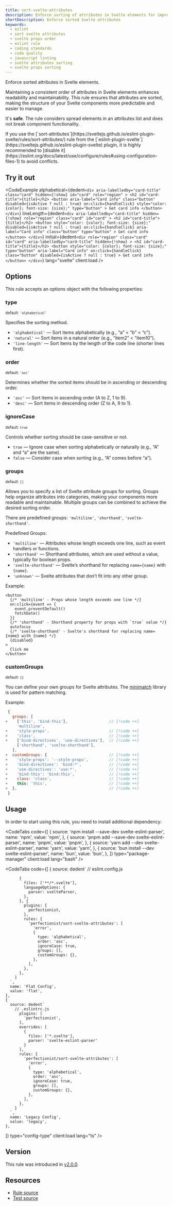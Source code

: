 ```yaml
---
title: sort-svelte-attributes
description: Enforce sorting of attributes in Svelte elements for improved readability and maintainability. Use this ESLint rule to keep your Svelte components clean and organized
shortDescription: Enforce sorted Svelte attributes
keywords:
  - eslint
  - sort svelte attributes
  - svelte props order
  - eslint rule
  - coding standards
  - code quality
  - javascript linting
  - svelte attributes sorting
  - svelte props sorting
---
```



Enforce sorted attributes in Svelte elements.

Maintaining a consistent order of attributes in Svelte elements enhances readability and maintainability. This rule ensures that attributes are sorted, making the structure of your Svelte components more predictable and easier to manage.

It's **safe**. The rule considers spread elements in an attributes list and does not break component functionality.

<Important>
If you use the [`sort-attributes`](https://sveltejs.github.io/eslint-plugin-svelte/rules/sort-attributes/) rule from the [`eslint-plugin-svelte`](https://sveltejs.github.io/eslint-plugin-svelte) plugin, it is highly recommended to [disable it](https://eslint.org/docs/latest/use/configure/rules#using-configuration-files-1) to avoid conflicts.
</Important>

## Try it out

<CodeExample
  alphabetical={dedent`
    <div
      aria-labelledby="card-title"
      class="card"
      hidden={!show}
      id="card"
      role="region"
    >
      <h2 id="card-title">{title}</h2>
      <button
        aria-label="Card info"
        class="button"
        disabled={isActive ? null : true}
        on:click={handleClick}
        style="color: {color}; font-size: {size};"
        type="button"
      >
        Get card info
      </button>
    </div>
  `}
  lineLength={dedent`
    <div
      aria-labelledby="card-title"
      hidden={!show}
      role="region"
      class="card"
      id="card"
    >
      <h2 id="card-title">{title}</h2>
      <button
        style="color: {color}; font-size: {size};"
        disabled={isActive ? null : true}
        on:click={handleClick}
        aria-label="Card info"
        class="button"
        type="button"
      >
        Get card info
      </button>
    </div>
  `}
  initial={dedent`
    <div
      role="region"
      class="card"
      id="card"
      aria-labelledby="card-title"
      hidden={!show}
    >
      <h2 id="card-title">{title}</h2>
      <button
        style="color: {color}; font-size: {size};"
        type="button"
        aria-label="Card info"
        on:click={handleClick}
        class="button"
        disabled={isActive ? null : true}
      >
        Get card info
      </button>
    </div>
  `}
  lang="svelte"
  client:load
/>

## Options

This rule accepts an options object with the following properties:

### type

<sub>default: `'alphabetical'`</sub>

Specifies the sorting method.

- `'alphabetical'` — Sort items alphabetically (e.g., “a” < “b” < “c”).
- `'natural'` — Sort items in a natural order (e.g., “item2” < “item10”).
- `'line-length'` — Sort items by the length of the code line (shorter lines first).

### order

<sub>default: `'asc'`</sub>

Determines whether the sorted items should be in ascending or descending order.

- `'asc'` — Sort items in ascending order (A to Z, 1 to 9).
- `'desc'` — Sort items in descending order (Z to A, 9 to 1).

### ignoreCase

<sub>default: `true`</sub>

Controls whether sorting should be case-sensitive or not.

- `true` — Ignore case when sorting alphabetically or naturally (e.g., “A” and “a” are the same).
- `false` — Consider case when sorting (e.g., “A” comes before “a”).

### groups

<sub>default: `[]`</sub>

Allows you to specify a list of Svelte attribute groups for sorting. Groups help organize attributes into categories, making your components more readable and maintainable. Multiple groups can be combined to achieve the desired sorting order.

There are predefined groups: `'multiline'`, `'shorthand'`, `'svelte-shorthand'`.

Predefined Groups:

- `'multiline'` — Attributes whose length exceeds one line, such as event handlers or functions.
- `'shorthand'` — Shorthand attributes, which are used without a value, typically for boolean props.
- `'svelte-shorthand'` — Svelte’s shorthand for replacing `name={name}` with `{name}`.
- `'unknown'` — Svelte attributes that don’t fit into any other group.

Example:

```svelte
<button
  {/* 'multiline' - Props whose length exceeds one line */}
  on:click={event => {
    event.preventDefault()
    fetchDate()
  }}
  {/* 'shorthand' - Shorthand property for props with `true` value */}
  autofocus
  {/* 'svelte-shorthand' - Svelte's shorthand for replacing name={name} with {name} */}
  {disabled}
>
  Click me
</button>
```

### customGroups

<sub>default: `{}`</sub>

You can define your own groups for Svelte attributes. The [minimatch](https://github.com/isaacs/minimatch) library is used for pattern matching.

Example:

```js
 {
   groups: [
+    ['this', 'bind-this'],                  // [!code ++]
     'multiline',
+    'style-props',                          // [!code ++]
+    'class',                                // [!code ++]
+    ['bind-directives', 'use-directives'],  // [!code ++]
     ['shorthand', 'svelte-shorthand'],
   ],
+  customGroups: {                           // [!code ++]
+    'style-props': '--style-props',         // [!code ++]
+    'bind-directives': 'bind:*',            // [!code ++]
+    'use-directives': 'use:*',              // [!code ++]
+    'bind-this': 'bind:this',               // [!code ++]
+    class: 'class',                         // [!code ++]
+    this: 'this',                           // [!code ++]
+  },                                        // [!code ++]
 }
```

## Usage

In order to start using this rule, you need to install additional dependency:

<CodeTabs
  code={[
    {
      source: 'npm install --save-dev svelte-eslint-parser',
      name: 'npm',
      value: 'npm',
    },
    {
      source: 'pnpm add --save-dev svelte-eslint-parser',
      name: 'pnpm',
      value: 'pnpm',
    },
    {
      source: 'yarn add --dev svelte-eslint-parser',
      name: 'yarn',
      value: 'yarn',
    },
    {
      source: 'bun install --dev svelte-eslint-parser',
      name: 'bun',
      value: 'bun',
    },
  ]}
  type="package-manager"
  client:load
  lang="bash"
/>

<CodeTabs
  code={[
    {
      source: dedent`
        // eslint.config.js

          {
            files: ['**/*.svelte'],
            languageOptions: {
              parser: svelteParser,
            },
          }, {
            plugins: {
              perfectionist,
            },
            rules: {
              'perfectionist/sort-svelte-attributes': [
                'error',
                {
                  type: 'alphabetical',
                  order: 'asc',
                  ignoreCase: true,
                  groups: [],
                  customGroups: {},
                },
              ],
            },
          },
        ]
      `,
      name: 'Flat Config',
      value: 'flat',
    },
    {
      source: dedent`
        // .eslintrc.js
          plugins: [
            'perfectionist',
          ],
          overrides: [
            {
              files: ['*.svelte'],
              parser: 'svelte-eslint-parser'
            }
          ],
          rules: {
            'perfectionist/sort-svelte-attributes': [
              'error',
              {
                type: 'alphabetical',
                order: 'asc',
                ignoreCase: true,
                groups: [],
                customGroups: {},
              },
            ],
          },
        }
      `,
      name: 'Legacy Config',
      value: 'legacy',
    },
  ]}
  type="config-type"
  client:load
  lang="ts"
/>

## Version

This rule was introduced in [v2.0.0](https://github.com/azat-io/eslint-plugin-perfectionist/releases/tag/v2.0.0).

## Resources

- [Rule source](https://github.com/azat-io/eslint-plugin-perfectionist/blob/main/rules/sort-svelte-attributes.ts)
- [Test source](https://github.com/azat-io/eslint-plugin-perfectionist/blob/main/test/sort-svelte-attributes.test.ts)
